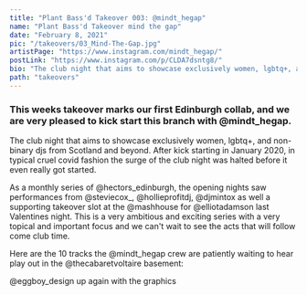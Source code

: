 ```yaml
---
title: "Plant Bass'd Takeover 003: @mindt_hegap"
name: "Plant Bass'd Takeover mind the gap"
date: "February 8, 2021"
pic: "/takeovers/03_Mind-The-Gap.jpg"
artistPage: "https://www.instagram.com/mindt_hegap/"
postLink: "https://www.instagram.com/p/CLDA7dsntg8/"
bio: "The club night that aims to showcase exclusively women, lgbtq+, and non-binary djs from Scotland and beyond"
path: "takeovers"
---
```


### This weeks takeover marks our first Edinburgh collab, and we are very pleased to kick start this branch with @mindt_hegap.

The club night that aims to showcase exclusively women, lgbtq+, and non-binary djs from Scotland and beyond. After kick starting in January 2020, in typical cruel covid fashion the surge of the club night was halted before it even really got started.

As a monthly series of @hectors_edinburgh, the opening nights saw performances from @steviecox\_, @hollieprofitdj, @djmintox as well a supporting takeover slot at the @mashhouse for @elliotadamson last Valentines night. This is a very ambitious and exciting series with a very topical and important focus and we can't wait to see the acts that will follow come club time.

Here are the 10 tracks the @mindt_hegap crew are patiently waiting to hear play out in the @thecabaretvoltaire basement: <HoverLink url="open.spotify.com/playlist/5skAgzUfGmZLwrOPNLnGVf" name="Plant Bass'd Picks." external inline />

@eggboy_design up again with the graphics
